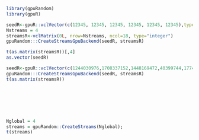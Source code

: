 <!--
%\VignetteEngine{knitr::knitr}
%\VignetteIndexEntry{Create_Streams_GPU}
-->


```r
library(gpuRandom)
library(gpuR)

seedR<-gpuR::vclVector(c(12345, 12345, 12345, 12345, 12345, 12345),type="integer")
Nstreams = 4
streamsR<-vclMatrix(0L, nrow=Nstreams, ncol=18, type="integer")
gpuRandom:::CreateStreamsGpuBackend(seedR, streamsR)

t(as.matrix(streamsR))[,4]
as.vector(seedR)

seedR<-gpuR::vclVector(c(1244030976,1708337152,1448169472,40399744,1774503424,1771898112),type="integer")
gpuRandom:::CreateStreamsGpuBackend(seedR, streamsR)
t(as.matrix(streamsR))







Nglobal = 4
streams = gpuRandom::CreateStreams(Nglobal);
t(streams)
```













